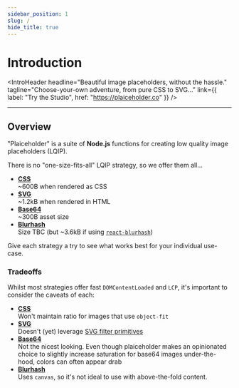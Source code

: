```yaml
---
sidebar_position: 1
slug: /
hide_title: true
---
```



# Introduction

<IntroHeader
  headline="Beautiful image placeholders, without the hassle."
  tagline="Choose-your-own adventure, from pure CSS to SVG…"
  link={{ label: "Try the Studio", href: "https://plaiceholder.co" }}
/>

---

## Overview

"Plaiceholder" is a suite of **Node.js** functions for creating low quality image placeholders (LQIP).

There is no "one-size-fits-all" LQIP strategy, so we offer them all…

- [**CSS**](#css)  
  ~600B when rendered as CSS
- [**SVG**](#svg)  
  ~1.2kB when rendered in HTML
- [**Base64**](#base64)  
  ~300B asset size
- [**Blurhash**](#blurhash)  
  Size TBC (but ~3.6kB if using [`react-blurhash`](https://bundlephobia.com/package/react-blurhash))

Give each strategy a try to see what works best for your individual use-case.

### Tradeoffs

Whilst most strategies offer fast `DOMContentLoaded` and `LCP`, it's important to consider the caveats of each:

- [**CSS**](#css)  
  Won't maintain ratio for images that use `object-fit`
- [**SVG**](#svg)  
  Doesn't (yet) leverage [SVG filter primitives](https://developer.mozilla.org/en-US/docs/Web/SVG/Element/feGaussianBlur)
- [**Base64**](#base64)  
  Not the nicest looking. Even though plaiceholder makes an opinionated choice to slightly increase saturation for base64 images under-the-hood, colors can often appear drab
- [**Blurhash**](#blurhash)  
  Uses `canvas`, so it's not ideal to use with above-the-fold content.

